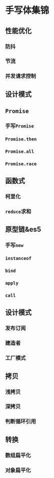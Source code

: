 # 手写体集锦

## 性能优化

### 防抖

### 节流

### 并发请求控制

## 设计模式

## `Promise`

### 手写`Promise`

### `Promise.then`

### `Promise.all`

### `Promise.race`

## 函数式

### 柯里化

### `reduce`求和

## 原型链&es5

### 手写`new`

### `instanceof`

### `bind`

### `apply`

### `call`

## 设计模式

### 发布订阅

### 建造者

### 工厂模式

## 拷贝

### 浅拷贝

### 深拷贝

### 判断循环引用

## 转换

### 数组扁平化

### 对象扁平化
